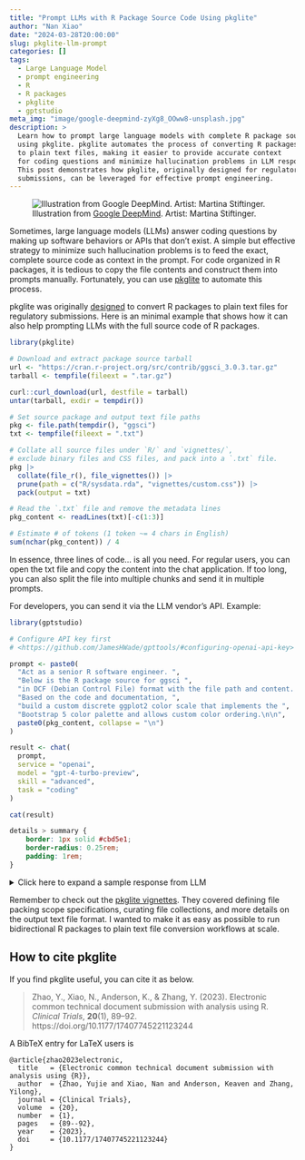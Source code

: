 ```yaml
---
title: "Prompt LLMs with R Package Source Code Using pkglite"
author: "Nan Xiao"
date: "2024-03-28T20:00:00"
slug: pkglite-llm-prompt
categories: []
tags:
  - Large Language Model
  - prompt engineering
  - R
  - R packages
  - pkglite
  - gptstudio
meta_img: "image/google-deepmind-zyXg8_OOww8-unsplash.jpg"
description: >
  Learn how to prompt large language models with complete R package source code
  using pkglite. pkglite automates the process of converting R packages
  to plain text files, making it easier to provide accurate context
  for coding questions and minimize hallucination problems in LLM responses.
  This post demonstrates how pkglite, originally designed for regulatory
  submissions, can be leveraged for effective prompt engineering.
---
```


![Illustration from [Google DeepMind](https://unsplash.com/photos/zyXg8_OOww8). Artist: Martina Stiftinger.](/image/google-deepmind-zyXg8_OOww8-unsplash.jpg)

Sometimes, large language models (LLMs) answer coding questions by
making up software behaviors or APIs that don't exist.
A simple but effective strategy to minimize such hallucination problems is to
feed the exact, complete source code as context in the prompt.
For code organized in R packages, it is tedious to copy the file contents
and construct them into prompts manually.
Fortunately, you can use [pkglite](https://merck.github.io/pkglite/)
to automate this process.

pkglite was originally [designed](https://nanx.me/blog/post/ectd-pkglite-paper/)
to convert R packages to plain text files for regulatory submissions.
Here is an minimal example that shows how it can also help prompting LLMs
with the full source code of R packages.

```r
library(pkglite)

# Download and extract package source tarball
url <- "https://cran.r-project.org/src/contrib/ggsci_3.0.3.tar.gz"
tarball <- tempfile(fileext = ".tar.gz")

curl::curl_download(url, destfile = tarball)
untar(tarball, exdir = tempdir())

# Set source package and output text file paths
pkg <- file.path(tempdir(), "ggsci")
txt <- tempfile(fileext = ".txt")

# Collate all source files under `R/` and `vignettes/`,
# exclude binary files and CSS files, and pack into a `.txt` file.
pkg |>
  collate(file_r(), file_vignettes()) |>
  prune(path = c("R/sysdata.rda", "vignettes/custom.css")) |>
  pack(output = txt)

# Read the `.txt` file and remove the metadata lines
pkg_content <- readLines(txt)[-c(1:3)]

# Estimate # of tokens (1 token ~= 4 chars in English)
sum(nchar(pkg_content)) / 4
```

In essence, three lines of code... is all you need.
For regular users, you can open the txt file and copy the content into the
chat application.
If too long, you can also split the file into multiple chunks and
send it in multiple prompts.

For developers, you can send it via the LLM vendor's API. Example:

```r
library(gptstudio)

# Configure API key first
# <https://github.com/JamesHWade/gpttools/#configuring-openai-api-key>

prompt <- paste0(
  "Act as a senior R software engineer. ",
  "Below is the R package source for ggsci ",
  "in DCF (Debian Control File) format with the file path and content. ",
  "Based on the code and documentation, ",
  "build a custom discrete ggplot2 color scale that implements the ",
  "Bootstrap 5 color palette and allows custom color ordering.\n\n",
  paste0(pkg_content, collapse = "\n")
)

result <- chat(
  prompt,
  service = "openai",
  model = "gpt-4-turbo-preview",
  skill = "advanced",
  task = "coding"
)

cat(result)
```

```css
details > summary {
    border: 1px solid #cbd5e1;
    border-radius: 0.25rem;
    padding: 1rem;
}
```

<details>
<summary>Click here to expand a sample response from LLM</summary>

````text
To create a custom discrete ggplot2 color scale that implements the Bootstrap 5
color palette and allows for custom color ordering based on the `ggsci` DCF
description and codebase, we can follow a similar pattern to the existing
discrete scales in `ggsci`. Bootstrap 5 provides a set of color palettes
primarily intended for web development, including colors like primary,
secondary, success, danger, warning, info, light, and dark.

Assuming we'd like to incorporate these colors directly from Bootstrap 5 into
a ggplot2 scale, we first need to define the Bootstrap 5 color codes.
For simplicity, let's stick to a subset: primary, danger, and success.
Bootstrap 5 color codes (at the time of my last knowledge update) are
as follows (assuming standard Bootstrap theme colors):

```r
bootstrap5_colors <- c(
  "primary" = "#0d6efd",
  "danger" = "#dc3545",
  "success" = "#198754"
)
```

Now, we'll create a function that generates a custom palette function
incorporating Bootstrap 5 colors and allows for color reordering.
This function will be modelled after the structure of palette functions
provided in the `ggsci` package, for example, `pal_aaas()`, `pal_d3()`, etc.

```r
pal_bootstrap5 <- function(palette = "default", n = 3, alpha = 1, reverse = FALSE) {
  if(alpha <= 0 | alpha > 1) stop("alpha must be in (0, 1]")

  colors <- bootstrap5_colors
  if(palette != "default") {
    stop("Currently, only 'default' palette is implemented.")
  }

  if(reverse) {
    colors <- rev(colors)
  }

  if (length(colors) > n) {
    colors <- colors[seq_len(n)]
  }

  # Applying alpha transparency
  colors <- grDevices::adjustcolor(colors, alpha.f = alpha)

  unname(colors)
}
```

Next, we create the `scale_color_` and `scale_fill_` functions to incorporate
these colors into ggplot2 plots.

```r
scale_color_bootstrap5 <- function(..., palette = "default", reverse = FALSE, alpha = 1) {
  discrete_scale(
    aesthetics = "colour",
    scale_name = "bootstrap5",
    palette = pal_bootstrap5(palette = palette, alpha = alpha, reverse = reverse),
    ...
  )
}

scale_fill_bootstrap5 <- function(..., palette = "default", reverse = FALSE, alpha = 1) {
  discrete_scale(
    aesthetics = "fill",
    scale_name = "bootstrap5",
    palette = pal_bootstrap5(palette = palette, alpha = alpha, reverse = reverse),
    ...
  )
}
```

This will enable the use of the Bootstrap 5 color palette in ggplot2,
with options for reverse ordering and adjusting transparency levels.
To use these scales, simply add them to a ggplot object with the
respective `scale_color_bootstrap5()` or `scale_fill_bootstrap5()` function.

This custom implementation takes inspiration from the structure and methodology
observed in the `ggsci` package, tailored for the Bootstrap 5 palette and
additional features like reversing the order and customizing transparency.
````

</details>

<p></p>

Remember to check out the [pkglite vignettes](https://merck.github.io/pkglite/articles/).
They covered defining file packing scope specifications, curating file collections,
and more details on the output text file format. I wanted to make it as easy as
possible to run bidirectional R packages to plain text file conversion workflows
at scale.

## How to cite pkglite

If you find pkglite useful, you can cite it as below.

> Zhao, Y., Xiao, N., Anderson, K., & Zhang, Y. (2023).
> Electronic common technical document submission with analysis using R.
> _Clinical Trials_, **20**(1), 89--92.
> https://doi.org/10.1177/17407745221123244

A BibTeX entry for LaTeX users is

```text
@article{zhao2023electronic,
  title   = {Electronic common technical document submission with analysis using {R}},
  author  = {Zhao, Yujie and Xiao, Nan and Anderson, Keaven and Zhang, Yilong},
  journal = {Clinical Trials},
  volume  = {20},
  number  = {1},
  pages   = {89--92},
  year    = {2023},
  doi     = {10.1177/17407745221123244}
}
```
